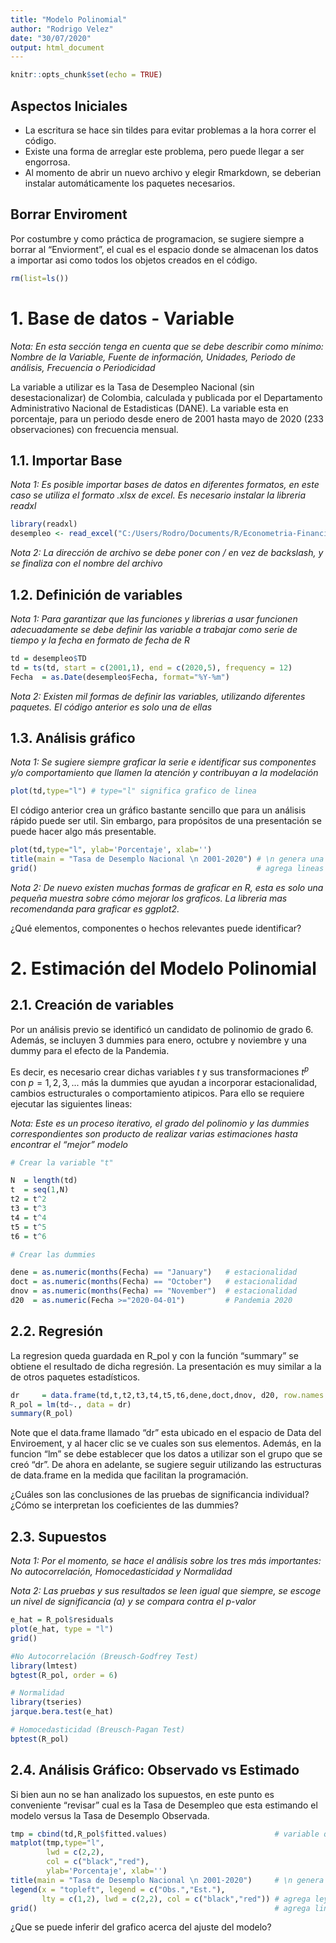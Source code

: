 ```yaml
---
title: "Modelo Polinomial"
author: "Rodrigo Velez"
date: "30/07/2020"
output: html_document
---
```


```r
knitr::opts_chunk$set(echo = TRUE)
```


## Aspectos Iniciales

* La escritura se hace sin tildes para evitar problemas a la hora correr el código.
* Existe una forma de arreglar este problema, pero puede llegar a ser engorrosa.
* Al momento de abrir un nuevo archivo y elegir Rmarkdown, se deberian instalar automáticamente los paquetes necesarios.


## Borrar Enviroment

Por costumbre y como práctica de programacion, se sugiere siempre a borrar al "Enviorment", el cual es el espacio donde se almacenan los datos a importar asi como todos los objetos creados en el código.

```r
rm(list=ls())
```

# 1. Base de datos - Variable

*Nota: En esta sección tenga en cuenta que se debe describir como mínimo: Nombre de la Variable, Fuente de información, Unidades, Periodo de análisis, Frecuencia o Periodicidad*

La variable a utilizar es la Tasa de Desempleo Nacional (sin desestacionalizar) de Colombia, calculada y publicada por el Departamento Administrativo Nacional de Estadisticas (DANE). La variable esta en porcentaje, para un periodo desde enero de 2001 hasta mayo de 2020 (233 observaciones) con frecuencia mensual. 

## 1.1. Importar Base

*Nota 1: Es posible importar bases de datos en diferentes formatos, en este caso se utiliza el formato .xlsx de excel. Es necesario instalar la libreria readxl*

```r
library(readxl)
desempleo <- read_excel("C:/Users/Rodro/Documents/R/Econometria-Financiera/MP/BD_TD.xlsx")
```

*Nota 2: La dirección de archivo se debe poner con / en vez de backslash, y se finaliza con el nombre del archivo*

## 1.2. Definición de variables

*Nota 1: Para garantizar que las funciones y librerias a usar funcionen adecuadamente se debe definir las variable a trabajar como serie de tiempo y la fecha en formato de fecha de R*

```r
td = desempleo$TD
td = ts(td, start = c(2001,1), end = c(2020,5), frequency = 12)
Fecha  = as.Date(desempleo$Fecha, format="%Y-%m")
```

*Nota 2: Existen mil formas de definir las variables, utilizando diferentes paquetes. El código anterior es solo una de ellas*

## 1.3. Análisis gráfico

*Nota 1: Se sugiere siempre graficar la serie e identificar sus componentes y/o comportamiento que llamen la atención y contribuyan a la modelación*

```r
plot(td,type="l") # type="l" significa grafico de linea
```

El código anterior crea un gráfico bastante sencillo que para un análisis rápido puede ser util. Sin embargo, para propósitos de una presentación se puede hacer algo más presentable.

```r
plot(td,type="l", ylab='Porcentaje', xlab='')
title(main = "Tasa de Desemplo Nacional \n 2001-2020") # \n genera una segunda linea en el titulo
grid()                                                 # agrega lineas secundarias
```

*Nota 2: De nuevo existen muchas formas de graficar en R, esta es solo una pequeña muestra sobre cómo mejorar los graficos. La libreria mas recomendanda para graficar es ggplot2.*

¿Qué elementos, componentes o hechos relevantes puede identificar?

# 2. Estimación del Modelo Polinomial

## 2.1. Creación de variables

Por un análisis previo se identificó un candidato de polinomio de grado 6. Además, se incluyen 3 dummies para enero, octubre y noviembre y una dummy para el efecto de la Pandemia. 

Es decir, es necesario crear dichas variables $t$ y sus transformaciones $t^p$ con $p=1,2,3,...$ más la dummies que ayudan a incorporar estacionalidad, cambios estructurales o comportamiento atipicos. Para ello se requiere ejecutar las siguientes lineas:

*Nota: Este es un proceso iterativo, el grado del polinomio y las dummies correspondientes son producto de realizar varias estimaciones hasta encontrar el "mejor" modelo*

```r
# Crear la variable "t"

N  = length(td)  
t  = seq(1,N)
t2 = t^2
t3 = t^3
t4 = t^4
t5 = t^5
t6 = t^6

# Crear las dummies

dene = as.numeric(months(Fecha) == "January")   # estacionalidad
doct = as.numeric(months(Fecha) == "October")   # estacionalidad
dnov = as.numeric(months(Fecha) == "November")  # estacionalidad
d20  = as.numeric(Fecha >="2020-04-01")         # Pandemia 2020
```

## 2.2. Regresión

La regresion queda guardada en R_pol y con la función "summary" se obtiene el resultado de dicha regresión. La presentación es muy similar a la de otros paquetes estadísticos.

```r
dr     = data.frame(td,t,t2,t3,t4,t5,t6,dene,doct,dnov, d20, row.names = Fecha)
R_pol = lm(td~., data = dr)
summary(R_pol)
```

Note que el data.frame llamado "dr" esta ubicado en el espacio de Data del Enviroement, y al hacer clic se ve cuales son sus elementos. Además, en la funcion "lm" se debe establecer que los datos a utilizar son el grupo que se creó "dr". De ahora en adelante, se sugiere seguir utilizando las estructuras de data.frame en la medida que facilitan la programación.

¿Cuáles son las conclusiones de las pruebas de significancia individual?
¿Cómo se interpretan los coeficientes de las dummies?

## 2.3. Supuestos

*Nota 1: Por el momento, se hace el análisis sobre los tres más importantes: No autocorrelación, Homocedasticidad y Normalidad*

*Nota 2: Las pruebas y sus resultados se leen igual que siempre, se escoge un nivel de significancia ($\alpha$) y se compara contra el p-valor*

```r

e_hat = R_pol$residuals
plot(e_hat, type = "l")
grid()

#No Autocorrelación (Breusch-Godfrey Test)
library(lmtest)
bgtest(R_pol, order = 6)

# Normalidad
library(tseries)
jarque.bera.test(e_hat)

# Homocedasticidad (Breusch-Pagan Test)
bptest(R_pol)

```

## 2.4. Análisis Gráfico: Observado vs Estimado

Si bien aun no se han analizado los supuestos, en este punto es conveniente "revisar" cual es la Tasa de Desempleo que esta estimando el modelo versus la Tasa de Desemplo Observada.

```r
tmp = cbind(td,R_pol$fitted.values)                        # variable que agrupa Observado y Estimado
matplot(tmp,type="l",
        lwd = c(2,2),
        col = c("black","red"),
        ylab='Porcentaje', xlab='')
title(main = "Tasa de Desemplo Nacional \n 2001-2020")     # \n genera una segunda linea en el titulo
legend(x = "topleft", legend = c("Obs.","Est."),
       lty = c(1,2), lwd = c(2,2), col = c("black","red")) # agrega leyenda al grafico
grid()                                                     # agrega lineas secundarias
```

¿Que se puede inferir del grafico acerca del ajuste del modelo?
